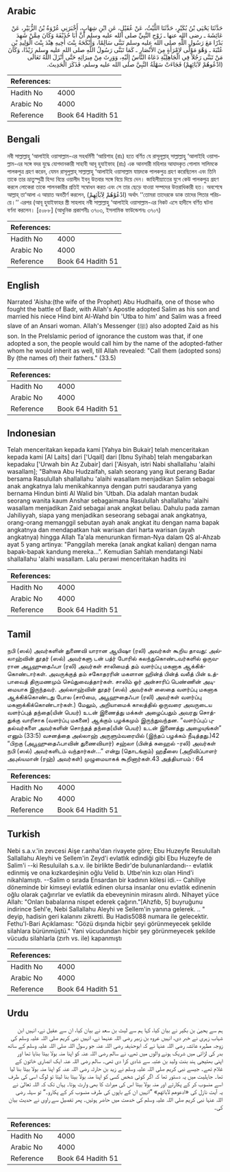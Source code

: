 ## Arabic


<div dir="rtl" lang="ar" style={{fontSize:'larger',backgroundColor:'#f8f9fa',padding:20}}>
حَدَّثَنَا يَحْيَى بْنُ بُكَيْرٍ، حَدَّثَنَا اللَّيْثُ، عَنْ عُقَيْلٍ، عَنِ ابْنِ شِهَابٍ، أَخْبَرَنِي عُرْوَةُ بْنُ الزُّبَيْرِ، عَنْ عَائِشَةَ ـ رضى الله عنها ـ زَوْجِ النَّبِيِّ صلى الله عليه وسلم أَنَّ أَبَا حُذَيْفَةَ وَكَانَ مِمَّنْ شَهِدَ بَدْرًا مَعَ رَسُولِ اللَّهِ صلى الله عليه وسلم تَبَنَّى سَالِمًا، وَأَنْكَحَهُ بِنْتَ أَخِيهِ هِنْدَ بِنْتَ الْوَلِيدِ بْنِ عُتْبَةَ ـ وَهْوَ مَوْلًى لاِمْرَأَةٍ مِنَ الأَنْصَارِ ـ كَمَا تَبَنَّى رَسُولُ اللَّهِ صلى الله عليه وسلم زَيْدًا، وَكَانَ مَنْ تَبَنَّى رَجُلاً فِي الْجَاهِلِيَّةِ دَعَاهُ النَّاسُ إِلَيْهِ، وَوَرِثَ مِنْ مِيرَاثِهِ حَتَّى أَنْزَلَ اللَّهُ تَعَالَى ‏(‏ادْعُوهُمْ لآبَائِهِمْ‏)‏ فَجَاءَتْ سَهْلَةُ النَّبِيَّ صلى الله عليه وسلم، فَذَكَرَ الْحَدِيثَ‏.‏
</div>
<div style={{backgroundColor:'#f8f9fa',padding:20, marginBottom: 10}}><table> <thead> <tr> <th>References:</th> <th></th> </tr> </thead> <tbody><tr><td>Hadith No</td><td>4000</td></tr><tr><td>Arabic No</td><td>4000</td></tr><tr><td>Reference</td><td>Book 64 Hadith 51</td></tr></tbody></table></div>

## Bengali


<div dir="ltr" lang="bn" style={{fontSize:'larger',backgroundColor:'#f8f9fa',padding:20}}>
নবী সাল্লাল্লাহু ‘আলাইহি ওয়াসাল্লাম-এর সহধর্মিণী ‘আয়িশাহ (রাঃ) হতে বর্ণিত যে রাসূলূল্লাহ্ সাল্লাল্লাহু ‘আলাইহি ওয়াসাল্লাম-এর সঙ্গে বদর যুদ্ধে যোগদানকারী সাহাবী আবূ হুযাইফাহ (রাঃ) এক আনসারী মহিলার আযাদকৃত গোলাম সালিমকে পালকপুত্র গ্রহণ করেন, যেমন রাসূলুল্লাহ্ সাল্লাল্লাহু ‘আলাইহি ওয়াসাল্লাম যায়দকে পালকপুত্র গ্রহণ করেছিলেন এবং তিনি তাকে তার ভ্রাতুস্পুত্রী হিন্দা বিন্তে ওয়ালীদ ইবনু উতবার সঙ্গে বিয়ে দিয়ে দেন। জাহিলীয়্যাতের যুগে কেউ পালকপুত্র গ্রহণ করলে লোকেরা তাকে পালনকারীর প্রতিই সম্বোধন করত এবং সে তার ছেড়ে যাওয়া সম্পদের উত্তরাধিকারী হত। অবশেষে আল্লাহ্ তা‘আলা এ আয়াত অবতীর্ণ করলেন, (ادْعُوْهُمْ لِآبَآئِهِمْ) অর্থাৎ ‘‘তোমরা তাদেরকে ডাক তাদের পিতার পরিচয়ে।’’ এরপর (আবূ হুযাইফাহর স্ত্রী সাহলাহ নবী সাল্লাল্লাহু ‘আলাইহি ওয়াসাল্লাম-এর নিকট এসে হাদীসে বর্ণিত ঘটনা বর্ণনা করলেন। [৫০৮৮] (আধুনিক প্রকাশনীঃ ৩৭০৩, ইসলামিক ফাউন্ডেশনঃ ৩৭০৭)
</div>
<div style={{backgroundColor:'#f8f9fa',padding:20, marginBottom: 10}}><table> <thead> <tr> <th>References:</th> <th></th> </tr> </thead> <tbody><tr><td>Hadith No</td><td>4000</td></tr><tr><td>Arabic No</td><td>4000</td></tr><tr><td>Reference</td><td>Book 64 Hadith 51</td></tr></tbody></table></div>

## English


<div dir="ltr" lang="en" style={{fontSize:'larger',backgroundColor:'#f8f9fa',padding:20}}>
Narrated 'Aisha:(the wife of the Prophet) Abu Hudhaifa, one of those who fought the battle of Badr, with Allah's Apostle adopted Salim as his son and married his niece Hind bint Al-Wahd bin 'Utba to him' and Salim was a freed slave of an Ansari woman. Allah's Messenger (ﷺ) also adopted Zaid as his son. In the Prelslamic period of ignorance the custom was that, if one adopted a son, the people would call him by the name of the adopted-father whom he would inherit as well, till Allah revealed: "Call them (adopted sons) By (the names of) their fathers." (33.5)
</div>
<div style={{backgroundColor:'#f8f9fa',padding:20, marginBottom: 10}}><table> <thead> <tr> <th>References:</th> <th></th> </tr> </thead> <tbody><tr><td>Hadith No</td><td>4000</td></tr><tr><td>Arabic No</td><td>4000</td></tr><tr><td>Reference</td><td>Book 64 Hadith 51</td></tr></tbody></table></div>

## Indonesian


<div dir="ltr" lang="id" style={{fontSize:'larger',backgroundColor:'#f8f9fa',padding:20}}>
Telah menceritakan kepada kami [Yahya bin Bukair] telah menceritakan kepada kami [Al Laits] dari ['Uqail] dari [Ibnu Syihab] telah mengabarkan kepadaku ['Urwah bin Az Zubair] dari ['Aisyah, istri Nabi shallallahu 'alaihi wasallam]; "Bahwa Abu Hudzaifah, salah seorang yang ikut perang Badar bersama Rasulullah shallallahu 'alaihi wasallam menjadikan Salim sebagai anak angkatnya lalu menikahkannya dengan putri saudaranya yang bernama Hindun binti Al Walid bin 'Utbah. Dia adalah mantan budak seorang wanita kaum Anshar sebagaimana Rasulullah shallallahu 'alaihi wasallam menjadikan Zaid sebagai anak angkat beliau. Dahulu pada zaman Jahiliyyah, siapa yang menjadikan seseorang sebagai anak angkatnya, orang-orang memanggil sebutan ayah anak angkat itu dengan nama bapak angkatnya dan mendapatkan hak warisan dari harta warisan (ayah angkatnya) hingga Allah Ta'ala menurunkan firman-Nya dalam QS al-Ahzab ayat 5 yang artinya: "Panggilah mereka (anak angkat kalian) dengan nama bapak-bapak kandung mereka...". Kemudian Sahlah mendatangi Nabi shallallahu 'alaihi wasallam. Lalu perawi menceritakan hadits ini
</div>
<div style={{backgroundColor:'#f8f9fa',padding:20, marginBottom: 10}}><table> <thead> <tr> <th>References:</th> <th></th> </tr> </thead> <tbody><tr><td>Hadith No</td><td>4000</td></tr><tr><td>Arabic No</td><td>4000</td></tr><tr><td>Reference</td><td>Book 64 Hadith 51</td></tr></tbody></table></div>

## Tamil


<div dir="ltr" lang="ta" style={{fontSize:'larger',backgroundColor:'#f8f9fa',padding:20}}>
நபி (ஸல்) அவர்களின் துணைவி யாரான ஆயிஷா (ரலி) அவர்கள் கூறிய தாவது: அல்லாஹ்வின் தூதர் (ஸல்) அவர்களு டன் பத்ர் போரில் கலந்துகொண்டவர்களில் ஒருவரான அபூஹுதைஃபா (ரலி) அவர்கள் சாலிமைத் தம் வளர்ப்பு மகனாக ஆக்கிக்கொண்டார்கள். அவருக்குத் தம் சகோதரரின் மகளான ஹின்த் பின்த் வலீத் பின் உத்பாவைத் திருமணமும் செய்துவைத்தார்கள். சாலிம் ஓர் அன்சாரிப் பெண்ணின் அடிமையாக இருந்தவர். அல்லாஹ்வின் தூதர் (ஸல்) அவர்கள் ஸைதை வளர்ப்பு மகனாக ஆக்கிக்கொண்டது போல (சாóமை, அபூஹுதைஃபா (ரலி) அவர்கள் வளர்ப்பு மகனாக்கிக்கொண்டார்கள்.) மேலும், அறியாமைக் காலத்தில் ஒருவரை அவருடைய வளர்ப்புத் தந்தை(யின் பெயர்) உடன் இணைத்து மக்கள் அழைப்பதும் அவரது சொத்துக்கு வாரிசாக (வளர்ப்பு மகனை) ஆக்கும் பழக்கமும் இருந்துவந்தன. “வளர்ப்புப் புதல்வர்களை அவர்களின் சொந்தத் தந்தை(யின் பெயர்) உடன் இணைத்து அழையுங்கள்” எனும் (33:5) வசனத்தை அல்லாஹ் அருளும்வரையில் (இந்தப் பழக்கம் நீடித்தது.)42 “பிறகு (அபூஹுதைஃபாவின் துணைவியார்) சஹ்லா (பின்த் சுஹைல் -ரலி) அவர்கள் நபி (ஸல்) அவர்களிடம் வந்தார்கள்...” என்று (தொடங்கும்) ஹதீஸை (அறிவிப்பாளர் அபுல்யமான் (ரஹ்) அவர்கள்) முழுமையாகக் கூறினார்கள்.43 அத்தியாயம் : 64
</div>
<div style={{backgroundColor:'#f8f9fa',padding:20, marginBottom: 10}}><table> <thead> <tr> <th>References:</th> <th></th> </tr> </thead> <tbody><tr><td>Hadith No</td><td>4000</td></tr><tr><td>Arabic No</td><td>4000</td></tr><tr><td>Reference</td><td>Book 64 Hadith 51</td></tr></tbody></table></div>

## Turkish


<div dir="ltr" lang="tr" style={{fontSize:'larger',backgroundColor:'#f8f9fa',padding:20}}>
Nebi s.a.v.'in zevcesi Aişe r.anha'dan rivayete göre; Ebu Huzeyfe Resulullah Sallallahu Aleyhi ve Sellem'in Zeyd'i evlatlık edindiği gibi Ebu Huzeyfe de Salim'i --ki Resuluilah s.a.v. ile birlikte Bedir'de bulunanlardandı-- evlatlık edinmiş ve ona kızkardeşinin oğlu Velid b. Utbe'nin kızı olan Hind'i nikahlamıştı. --Salim o sırada Ensardan bir kadının kölesi idi.-- Cahiliye döneminde bir kimseyi evlatlık edinen olursa insanlar onu evlatlık edinenin oğlu olarak çağırırlar ve evlatlık da ebeveyninin mirasını alırdı. Nihayet yüce Allah: "Onları babalarına nispet ederek çağırın."[Ahzfıb, 5] buyruğunu indirince Sehl'e, Nebi Sallallahu Aleyhi ve Sellem'in yanına gelerek. .. " deyip, hadisin geri kalanını zikretti. Bu Hadis5088 numara ile gelecektir. Fethu'l-Bari Açıklaması: "Gözü dışında hiçbir şeyi görünmeyecek şekilde silahlara bürünmüştü." Yani vücudundan hiçbir şey görünmeyecek şekilde vücudu silahlarla (zırh vs. ile) kapanmıştı
</div>
<div style={{backgroundColor:'#f8f9fa',padding:20, marginBottom: 10}}><table> <thead> <tr> <th>References:</th> <th></th> </tr> </thead> <tbody><tr><td>Hadith No</td><td>4000</td></tr><tr><td>Arabic No</td><td>4000</td></tr><tr><td>Reference</td><td>Book 64 Hadith 51</td></tr></tbody></table></div>

## Urdu


<div dir="rtl" lang="ur" style={{fontSize:'larger',backgroundColor:'#f8f9fa',padding:20}}>
ہم سے یحییٰ بن بکیر نے بیان کیا، کہا ہم سے لیث بن سعد نے بیان کیا، ان سے عقیل نے، انہیں ابن شہاب زہری نے خبر دی، انہیں عروہ بن زبیر رضی اللہ عنہما نے، انہیں نبی کریم صلی اللہ علیہ وسلم کی زوجہ مطہرہ عائشہ رضی اللہ عنہا نے کہ ابوحذیفہ رضی اللہ عنہ جو رسول اللہ صلی اللہ علیہ وسلم کے ساتھ بدر کی لڑائی میں شریک ہونے والوں میں تھے، نے سالم رضی اللہ عنہ کو اپنا منہ بولا بیٹا بنایا تھا اور اپنی بھتیجی ہند بنت ولید بن عتبہ سے شادی کرا دی تھی۔ سالم رضی اللہ عنہ ایک انصاری خاتون کے غلام تھے۔ جیسے نبی کریم صلی اللہ علیہ وسلم نے زید بن حارثہ رضی اللہ عنہ کو اپنا منہ بولا بیٹا بنا لیا تھا۔ جاہلیت میں یہ دستور تھا کہ اگر کوئی شخص کسی کو اپنا منہ بولا بیٹا بنا لیتا تو لوگ اسی کی طرف اسے منسوب کر کے پکارتے اور منہ بولا بیٹا اس کی میراث کا بھی وارث ہوتا۔ یہاں تک کہ اللہ تعالیٰ نے یہ آیت نازل کی «ادعوهم لآبائهم‏» ”انہیں ان کے باپوں کی طرف منسوب کر کے پکارو۔“ تو سہلہ رضی اللہ عنہا نبی کریم صلی اللہ علیہ وسلم کی خدمت میں حاضر ہوئیں۔ پھر تفصیل سے راوی نے حدیث بیان کی۔
</div>
<div style={{backgroundColor:'#f8f9fa',padding:20, marginBottom: 10}}><table> <thead> <tr> <th>References:</th> <th></th> </tr> </thead> <tbody><tr><td>Hadith No</td><td>4000</td></tr><tr><td>Arabic No</td><td>4000</td></tr><tr><td>Reference</td><td>Book 64 Hadith 51</td></tr></tbody></table></div>